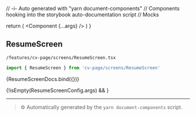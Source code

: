 // -i- Auto generated with "yarn document-components"
// Components hooking into the storybook auto-documentation script
// Mocks

<Meta title="features / cv-page / screens" />

  return (
    <StoryContextProviders>
      <Component {...args} />
    </StoryContextProviders>
  )
}

## ResumeScreen


`/features/cv-page/screens/ResumeScreen.tsx`
```typescript
import { ResumeScreen } from 'cv-page/screens/ResumeScreen'
```


<Canvas>
    <Story
        name="ResumeScreen"
        args={ResumeScreenConfig.args}
        argTypes={ResumeScreenConfig.argTypes}
        parameters={getResumeScreenParams}
    >
      {ResumeScreenDocs.bind({})}
    </Story>
</Canvas>

{!isEmpty(ResumeScreenConfig.args) && <ArgsTable story="ResumeScreen" />}



---

> ⚙️ Automatically generated by the `yarn document-components` script.

